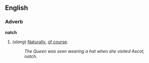 ==English==
===Adverb===
'''natch'''

#(''slang'') [[Naturally]], [[of course]].
#:''The Queen was seen wearing a hat when she visited Ascot, natch.''